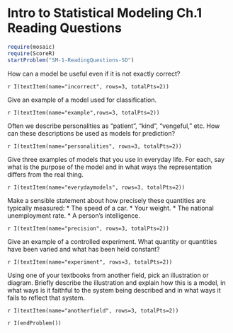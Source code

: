 Intro to Statistical Modeling  Ch.1 Reading Questions
========================================================
```r
require(mosaic)
require(ScoreR)
startProblem("SM-1-ReadingQuestions-SD")
```

How can a model be useful even if it is not exactly correct?

`r I(textItem(name="incorrect", rows=3, totalPts=2))`

Give an example of a model used for classification.

`r I(textItem(name="example",rows=3, totalPts=2))`

Often we describe personalities as "patient", "kind", "vengeful," etc.  How can these descriptions be used as models for prediction?

`r I(textItem(name="personalities", rows=3, totalPts=2))`

Give three examples of models that you use in everyday life.  For each, say what is the purpose of the model and in what ways the representation differs from the real thing.

`r I(textItem(name="everydaymodels", rows=3, totalPts=2))`

Make a sensible statement about how precisely these quantities are typically measured:
 * The speed of a car.
 * Your weight.
 * The national unemployment rate.
 * A person's intelligence.

`r I(textItem(name="precision", rows=3, totalPts=2))`

Give an example of a controlled experiment.  What quantity or quantities have been varied and what has been held constant?

`r I(textItem(name="experiment", rows=3, totalPts=2))`

Using one of your textbooks from another field, pick an illustration or diagram.  Briefly describe the illustration and explain how this is a model, in what ways is it faithful to the system being described and in what ways it fails to reflect that system.

`r I(textItem(name="anotherfield", rows=3, totalPts=2))`

`r I(endProblem())`
